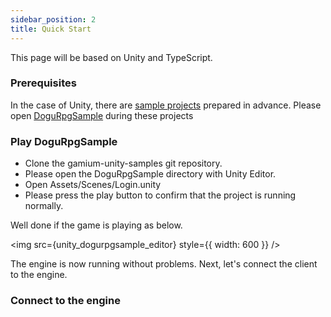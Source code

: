 ```yaml
---
sidebar_position: 2
title: Quick Start
---
```



This page will be based on Unity and TypeScript.

### Prerequisites
In the case of Unity, there are [sample projects]((https://github.com/dogu-team/gamium-unity-samples)) prepared in advance. Please open [DoguRpgSample](https://github.com/dogu-team/gamium-unity-samples/tree/main/DoguRpgSample) during these projects


### Play DoguRpgSample
- Clone the gamium-unity-samples git repository.
- Please open the DoguRpgSample directory with Unity Editor.
- Open Assets/Scenes/Login.unity
- Please press the play button to confirm that the project is running normally.

Well done if the game is playing as below.

<img src={unity_dogurpgsample_editor} style={{ width: 600 }} />

The engine is now running without problems. Next, let's connect the client to the engine.


### Connect to the engine
